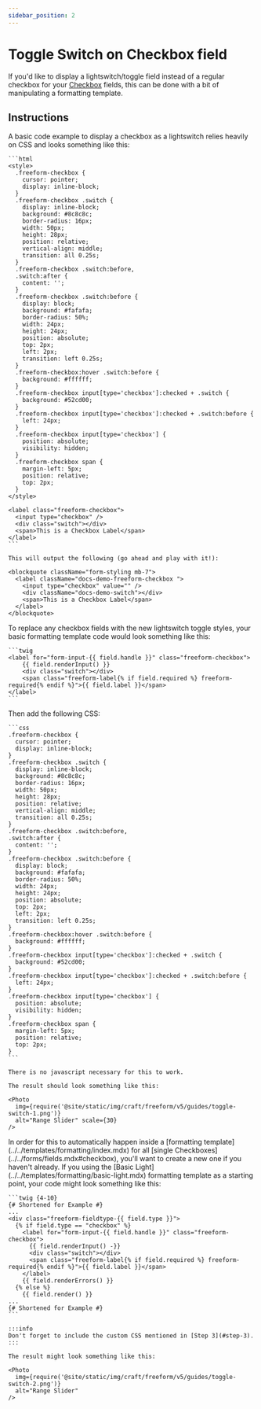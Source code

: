 ```yaml
---
sidebar_position: 2
---
```



# Toggle Switch on Checkbox field

If you'd like to display a lightswitch/toggle field instead of a regular checkbox for your [Checkbox](../../forms/fields.mdx#checkbox) fields, this can be done with a bit of manipulating a formatting template.

## Instructions

<VerticalStepWrapper>
  <StepMarkdown>
    A basic code example to display a checkbox as a lightswitch relies heavily on CSS and looks something like this:

    ```html
    <style>
      .freeform-checkbox {
        cursor: pointer;
        display: inline-block;
      }
      .freeform-checkbox .switch {
        display: inline-block;
        background: #8c8c8c;
        border-radius: 16px;
        width: 50px;
        height: 28px;
        position: relative;
        vertical-align: middle;
        transition: all 0.25s;
      }
      .freeform-checkbox .switch:before,
      .switch:after {
        content: '';
      }
      .freeform-checkbox .switch:before {
        display: block;
        background: #fafafa;
        border-radius: 50%;
        width: 24px;
        height: 24px;
        position: absolute;
        top: 2px;
        left: 2px;
        transition: left 0.25s;
      }
      .freeform-checkbox:hover .switch:before {
        background: #ffffff;
      }
      .freeform-checkbox input[type='checkbox']:checked + .switch {
        background: #52cd00;
      }
      .freeform-checkbox input[type='checkbox']:checked + .switch:before {
        left: 24px;
      }
      .freeform-checkbox input[type='checkbox'] {
        position: absolute;
        visibility: hidden;
      }
      .freeform-checkbox span {
        margin-left: 5px;
        position: relative;
        top: 2px;
      }
    </style>

    <label class="freeform-checkbox">
      <input type="checkbox" />
      <div class="switch"></div>
      <span>This is a Checkbox Label</span>
    </label>
    ```

    This will output the following (go ahead and play with it!):

    <blockquote className="form-styling mb-7">
      <label className="docs-demo-freeform-checkbox ">
        <input type="checkbox" value="" />
        <div className="docs-demo-switch"></div>
        <span>This is a Checkbox Label</span>
      </label>
    </blockquote>
  </StepMarkdown>
  <StepMarkdown>
    To replace any checkbox fields with the new lightswitch toggle styles, your basic formatting template code would look something like this:

    ```twig
    <label for="form-input-{{ field.handle }}" class="freeform-checkbox">
        {{ field.renderInput() }}
        <div class="switch"></div>
        <span class="freeform-label{% if field.required %} freeform-required{% endif %}">{{ field.label }}</span>
    </label>
    ```
  </StepMarkdown>
  <StepMarkdown>
    Then add the following CSS:

    ```css
    .freeform-checkbox {
      cursor: pointer;
      display: inline-block;
    }
    .freeform-checkbox .switch {
      display: inline-block;
      background: #8c8c8c;
      border-radius: 16px;
      width: 50px;
      height: 28px;
      position: relative;
      vertical-align: middle;
      transition: all 0.25s;
    }
    .freeform-checkbox .switch:before,
    .switch:after {
      content: '';
    }
    .freeform-checkbox .switch:before {
      display: block;
      background: #fafafa;
      border-radius: 50%;
      width: 24px;
      height: 24px;
      position: absolute;
      top: 2px;
      left: 2px;
      transition: left 0.25s;
    }
    .freeform-checkbox:hover .switch:before {
      background: #ffffff;
    }
    .freeform-checkbox input[type='checkbox']:checked + .switch {
      background: #52cd00;
    }
    .freeform-checkbox input[type='checkbox']:checked + .switch:before {
      left: 24px;
    }
    .freeform-checkbox input[type='checkbox'] {
      position: absolute;
      visibility: hidden;
    }
    .freeform-checkbox span {
      margin-left: 5px;
      position: relative;
      top: 2px;
    }
    ```

    There is no javascript necessary for this to work.

    The result should look something like this:

    <Photo
      img={require('@site/static/img/craft/freeform/v5/guides/toggle-switch-1.png')}
      alt="Range Slider" scale={30}
    />
  </StepMarkdown>
  <StepMarkdown>
    In order for this to automatically happen inside a [formatting template](../../templates/formatting/index.mdx) for all [single Checkboxes](../../forms/fields.mdx#checkbox), you'll want to create a new one if you haven't already. If you using the [Basic Light](../../templates/formatting/basic-light.mdx) formatting template as a starting point, your code might look something like this:

    ```twig {4-10}
    {# Shortened for Example #}
    ...
    <div class="freeform-fieldtype-{{ field.type }}">
      {% if field.type == "checkbox" %}
        <label for="form-input-{{ field.handle }}" class="freeform-checkbox">
          {{ field.renderInput() -}}
          <div class="switch"></div>
          <span class="freeform-label{% if field.required %} freeform-required{% endif %}">{{ field.label }}</span>
        </label>
        {{ field.renderErrors() }}
      {% else %}
        {{ field.render() }}
    ...
    {# Shortened for Example #}
    ```

    :::info
    Don't forget to include the custom CSS mentioned in [Step 3](#step-3).
    :::

    The result might look something like this:

    <Photo
      img={require('@site/static/img/craft/freeform/v5/guides/toggle-switch-2.png')}
      alt="Range Slider"
    />
  </StepMarkdown>
</VerticalStepWrapper>
